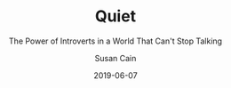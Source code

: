 ---
title: "Quiet"
subtitle: "The Power of Introverts in a World That Can't Stop Talking"
author: 'Susan Cain'
date: 2019-06-07
tags: ['Book']
excerpt: "I always thought I was shy and awkward. I don't do small talk and I never know what to talk about. Unless I'm with the right people. Susan showed me that I'm not shy, I'm an introvert and I'm not alone. It's completely normal what I feel and how I move about in the world. Now that I know that, I have the confidence to stand behind my own wants and needs. I understand why some things make me tired and drain energy, while others just don't seem to get enough of it. Thank you very very very much Susan."
cover: 'quiet.jpg'
links:
  amazon: "https://www.amazon.nl/gp/product/0141029196/ref=as_li_tl?ie=UTF8&camp=247&creative=1211&creativeASIN=0141029196&linkCode=as2&tag=joeplaa-21&linkId=c8aa2bd7c2f3e8d8fec94365ce8fde43"
  goodreads: '8520610-quiet'
  kobo: "quiet-the-power-of-introverts-in-a-world-that-can-t-stop-talking"
id:
  asin: 'B004J4WNL2'
  isbn: '9780307352149'
published: true
---